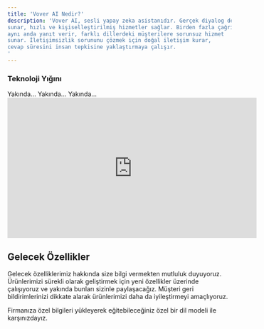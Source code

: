 ```yaml
---
title: 'Vover AI Nedir?'
description: 'Vover AI, sesli yapay zeka asistanıdır. Gerçek diyalog deneyimi
sunar, hızlı ve kişiselleştirilmiş hizmetler sağlar. Birden fazla çağrıya
aynı anda yanıt verir, farklı dillerdeki müşterilere sorunsuz hizmet
sunar. İletişimsizlik sorununu çözmek için doğal iletişim kurar,
cevap süresini insan tepkisine yaklaştırmaya çalışır.
'
---
```




### Teknoloji Yığını

<AccordionGroup>
  <Accordion icon="microchip" title="LLM">
   Yakında...
  </Accordion>
  <Accordion icon="microphone" title="TTS">
 Yakında...
  </Accordion>

  <Accordion icon="play" title="STT">
 Yakında...
  </Accordion>
</AccordionGroup>


<iframe
  width="560"
  height="315"
  src="https://www.youtube.com/watch?v=w78Xqt-6u-E"
  title="YouTube video player"
  frameBorder="0"
  allow="accelerometer; autoplay; clipboard-write; encrypted-media; gyroscope; picture-in-picture"
  allowFullScreen
></iframe>



##  Gelecek Özellikler

Gelecek özelliklerimiz hakkında size bilgi vermekten mutluluk duyuyoruz. Ürünlerimizi sürekli olarak geliştirmek için yeni özellikler üzerinde çalışıyoruz ve yakında bunları sizinle paylaşacağız. Müşteri geri bildirimlerinizi dikkate alarak ürünlerimizi daha da iyileştirmeyi amaçlıyoruz.
<CardGroup>

<Card title="Özel bir LLM'ye ince ayar yapın" icon="microphone" href="/settings/global">
  Firmanıza özel bilgileri yükleyerek eğitebileceğiniz özel bir dil modeli ile karşınızdayız.
</Card>



</CardGroup>

